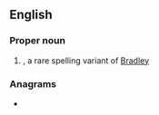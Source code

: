 ==English==

===Proper noun===
{{en-proper noun}}

# {{given name|male|from=surnames}}, a rare spelling variant of [[Bradley]]

===Anagrams===
* {{anagrams|en|a=abdeelr|Baldree|bleared}}